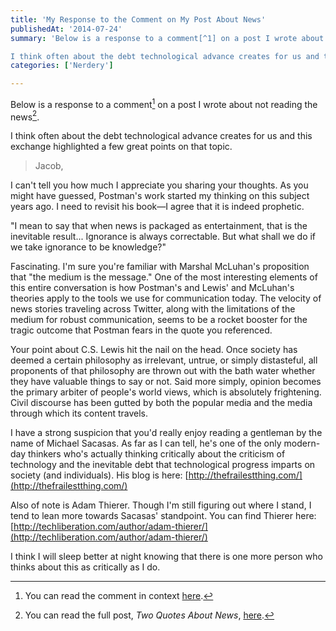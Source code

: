 ```yaml
---
title: 'My Response to the Comment on My Post About News'
publishedAt: '2014-07-24'
summary: 'Below is a response to a comment[^1] on a post I wrote about not reading the news[^2]. 

I think often about the debt technological advance creates for us and this exchange highlighted a few great poi...'
categories: ['Nerdery']

---
```


Below is a response to a comment[^1] on a post I wrote about not reading the news[^2].

I think often about the debt technological advance creates for us and this exchange highlighted a few great points on that topic.

> Jacob,

I can't tell you how much I appreciate you sharing your thoughts. As you might have guessed, Postman's work started my thinking on this subject years ago. I need to revisit his book—I agree that it is indeed prophetic.

"I mean to say that when news is packaged as entertainment, that is the inevitable result... Ignorance is always correctable. But what shall we do if we take ignorance to be knowledge?"

Fascinating. I'm sure you're familiar with Marshal McLuhan's proposition that "the medium is the message." One of the most interesting elements of this entire conversation is how Postman's and Lewis' and McLuhan's theories apply to the tools we use for communication today. The velocity of news stories traveling across Twitter, along with the limitations of the medium for robust communication, seems to be a rocket booster for the tragic outcome that Postman fears in the quote you referenced.

Your point about C.S. Lewis hit the nail on the head. Once society has deemed a certain philosophy as irrelevant, untrue, or simply distasteful, all proponents of that philosophy are thrown out with the bath water whether they have valuable things to say or not. Said more simply, opinion becomes the primary arbiter of people's world views, which is absolutely frightening. Civil discourse has been gutted by both the popular media and the media through which its content travels.

I have a strong suspicion that you'd really enjoy reading a gentleman by the name of Michael Sacasas. As far as I can tell, he's one of the only modern-day thinkers who's actually thinking critically about the criticism of technology and the inevitable debt that technological progress imparts on society (and individuals). His blog is here: [http://thefrailestthing.com/](http://thefrailestthing.com/)

Also of note is Adam Thierer. Though I'm still figuring out where I stand, I tend to lean more towards Sacasas' standpoint. You can find Thierer here: [http://techliberation.com/author/adam-thierer/](http://techliberation.com/author/adam-thierer/)

I think I will sleep better at night knowing that there is one more person who thinks about this as critically as I do.

[^1]: You can read the comment in context [here](https://ericdodds.com/dont-keep-up-with-news/#comment-1488023937).



[^2]: You can read the full post, *Two Quotes About News*, [here](https://ericdodds.com/dont-keep-up-with-news/).
